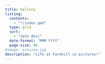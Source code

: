 ```yaml
---
title: Gallery
listing:
  contents:
    - "*/index.qmd"
  type: grid
  sort:
    - "date desc"
  date-format: "MMM YYYY"
  page-size: 96
#image: preview.jpg
description: "Life at Farmhill in pictures!"
---
```

